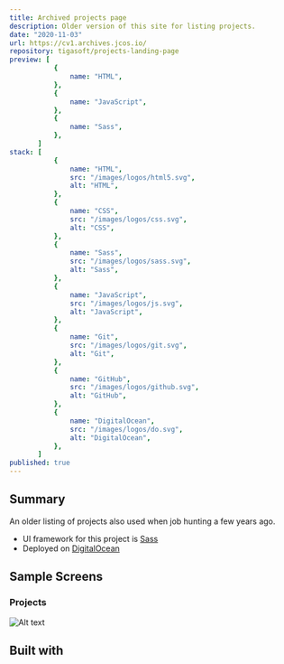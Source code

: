 ```yaml
---
title: Archived projects page
description: Older version of this site for listing projects.
date: "2020-11-03"
url: https://cv1.archives.jcos.io/
repository: tigasoft/projects-landing-page
preview: [
           {
               name: "HTML",
           },
           {
               name: "JavaScript",
           },
           {
               name: "Sass",
           },
       ]
stack: [
           {
               name: "HTML",
               src: "/images/logos/html5.svg",
               alt: "HTML",
           },
           {
               name: "CSS",
               src: "/images/logos/css.svg",
               alt: "CSS",
           },
           {
               name: "Sass",
               src: "/images/logos/sass.svg",
               alt: "Sass",
           },
           {
               name: "JavaScript",
               src: "/images/logos/js.svg",
               alt: "JavaScript",
           },
           {
               name: "Git",
               src: "/images/logos/git.svg",
               alt: "Git",
           },
           {
               name: "GitHub",
               src: "/images/logos/github.svg",
               alt: "GitHub",
           },
           {
               name: "DigitalOcean",
               src: "/images/logos/do.svg",
               alt: "DigitalOcean",
           },
       ]
published: true
---
```


## Summary

An older listing of projects also used when job hunting a few years ago.

- UI framework for this project is [Sass](https://sass-lang.com/)
- Deployed on [DigitalOcean](https://www.digitalocean.com/)


## Sample Screens

### Projects

![Alt text](https://res.cloudinary.com/langitlupakintoncloud/image/upload/v1711637682/projects.jcos.io/gpju6eazfwlrqwwvbzzy.png "Projects")


## Built with
